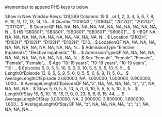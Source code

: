 #remember to append PHS keys to below

Show in New Window
Rows: 129,599
Columns: 19
$ `_id`                    <dbl> 1, 2, 3, 4, 5, 6, 7, 8, 9, 10, 11, 12, 13, 14, 15…
$ Quarter                  <chr> "2016Q3", "2016Q4", "2017Q1", "2017Q2", "2017Q3",…
$ QuarterQF                <chr> NA, NA, NA, NA, NA, NA, NA, NA, NA, NA, NA, NA, N…
$ HB                       <chr> "SB0801", "SB0801", "SB0801", "SB0801", "SB0801",…
$ HBQF                     <chr> NA, NA, NA, NA, NA, NA, NA, NA, NA, NA, NA, NA, N…
$ Location                 <chr> "D102H", "D102H", "D102H", "D102H", "D102H", "D10…
$ LocationQF               <chr> NA, NA, NA, NA, NA, NA, NA, NA, NA, NA, NA, NA, N…
$ AdmissionType            <chr> "Elective Inpatients", "Elective Inpatients", "El…
$ AdmissionTypeQF          <chr> NA, NA, NA, NA, NA, NA, NA, NA, NA, NA, NA, NA, N…
$ Sex                      <chr> "Female", "Female", "Female", "Female", "Female",…
$ Age                      <chr> "10-19 years", "10-19 years", "10-19 years", "10-…
$ Episodes                 <dbl> 5, 0, 5, 5, 10, 5, 0, 0, 10, 5, 5, 5, 5, 10, 5, 5…
$ LengthOfEpisode          <dbl> 13, 6, 5, 5, 9, 5, 0, 0, 5, 5, 0, 6, 8, 11, 5, 0,…
$ AverageLengthOfEpisode   <dbl> 2.600000, NA, 1.000000, 1.000000, 0.900000, 1.000…
$ AverageLengthOfEpisodeQF <chr> NA, "z", NA, NA, NA, NA, "z", "z", NA, NA, NA, NA…
$ Stays                    <dbl> 5, 0, 5, 5, 10, 5, 0, 0, 10, 5, 5, 5, 5, 10, 5, 5…
$ LengthOfStay             <dbl> 15, 6, 10, 19, 16, 9, 0, 0, 23, 5, 8, 6, 15, 44, …
$ AverageLengthOfStay      <dbl> 3.000000, NA, 2.000000, 3.800000, 1.600000, 1.800…
$ AverageLengthOfStayQF    <chr> NA, "z", NA, NA, NA, NA, "z", "z", NA, NA, NA, NA…